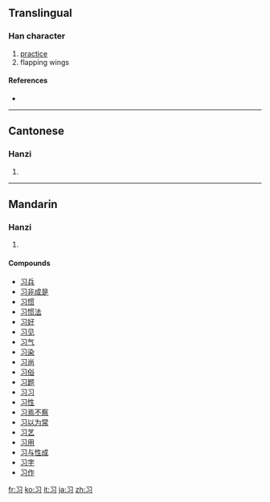 {{also|習}}<!-- may be replaced by zh-forms -->
==Translingual==

===Han character===
{{Han char|rn=15|rad=冫|as=01|sn=3|four=|canj=尸戈一 (SIM)}}

# [[practice]]
# flapping wings

====References====
* {{Han ref|kx=0084.051|hdz=10051.030|uh=4E60|ud=20064}}

----

==Cantonese==

===Hanzi===
{{yue-hanzi|jyut=|y=jaap6|tra=習}}

# {{defn|Cantonese|sort=冫01}}

----

==Mandarin==

===Hanzi===
{{cmn-hanzi|tra=習|pin=[[xí]] ([[xi2]])|wg=hsi<sup>2</sup>}}

# {{defn|Mandarin|sort=冫01}}

====Compounds====
* [[习兵]]
* [[习非成是]]
* [[习惯]]
* [[习惯法]]
* [[习好]]
* [[习见]]
* [[习气]]
* [[习染]]
* [[习尚]]
* [[习俗]]
* [[习题]]
* [[习习]]
* [[习性]]
* [[习焉不察]]
* [[习以为常]]
* [[习艺]]
* [[习用]]
* [[习与性成]]
* [[习字]]
* [[习作]]

[[fr:习]]
[[ko:习]]
[[it:习]]
[[ja:习]]
[[zh:习]]